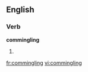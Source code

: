 
==English==

===Verb===
'''commingling'''

# {{present participle of|[[commingle]]}}

[[fr:commingling]]
[[vi:commingling]]